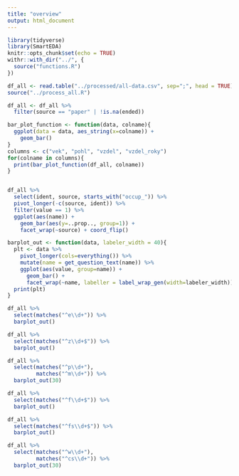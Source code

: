 ```yaml
---
title: "overview"
output: html_document
---
```


```r
library(tidyverse)
library(SmartEDA)
knitr::opts_chunk$set(echo = TRUE)
withr::with_dir("../", {
  source("functions.R")
})
```

```r
df_all <- read.table("../processed/all-data.csv", sep=";", head = TRUE)
source("../process_all.R")
```

```r
df_all <- df_all %>%
  filter(source == "paper" | !is.na(ended))
```

```r
bar_plot_function <- function(data, colname){
  ggplot(data = data, aes_string(x=colname)) +
    geom_bar()
}
columns <- c("vek", "pohl", "vzdel", "vzdel_roky")
for(colname in columns){
  print(bar_plot_function(df_all, colname))
}
```
```r

```

```r
df_all %>%
  select(ident, source, starts_with("occup_")) %>%
  pivot_longer(-c(source, ident)) %>%
  filter(value == 1) %>%
  ggplot(aes(name)) +
    geom_bar(aes(y=..prop.., group=1)) +
    facet_wrap(~source) + coord_flip()
```

```r
barplot_out <- function(data, labeler_width = 40){
  plt <- data %>%
    pivot_longer(cols=everything()) %>%
    mutate(name = get_question_text(name)) %>%
    ggplot(aes(value, group=name)) +
      geom_bar() +
      facet_wrap(~name, labeller = label_wrap_gen(width=labeler_width))
  print(plt)
}
```

```r
df_all %>%
  select(matches("^e\\d+")) %>%
  barplot_out()
```

```r
df_all %>%
  select(matches("^z\\d+$")) %>%
  barplot_out()
```

```r
df_all %>%
  select(matches("^p\\d+"),
         matches("^m\\d+")) %>%
  barplot_out(30)
```

```r
df_all %>%
  select(matches("^f\\d+$")) %>%
  barplot_out()
```


```r
df_all %>%
  select(matches("^fs\\d+$")) %>%
  barplot_out()
```

```r
df_all %>%
  select(matches("^w\\d+"),
         matches("^cs\\d+")) %>%
  barplot_out(30)
```